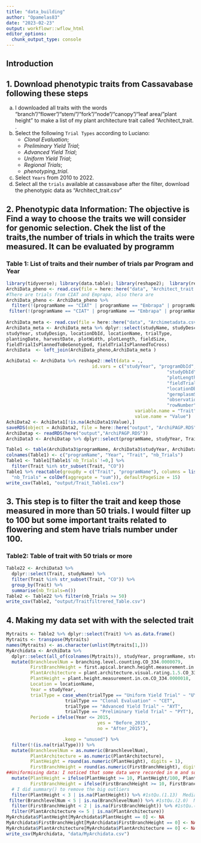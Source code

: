 ```yaml
---
title: "data_building"
author: "Opamelas83"
date: "2023-02-23"
output: workflowr::wflow_html
editor_options:
  chunk_output_type: console
---
```


## Introduction
## 1. Download phenotypic traits from Cassavabase following these steps
  a. I downloaded all traits with the words "branch"/"flower"/"stem/"/"fork"/"node"/"canopy"/"leaf area/"plant height" to make a list of my plant architecture trait called "Architect_trait. .  
  b. Select the following `Trial Types` according to Luciano:
      - *Clonal Evaluation*;
      - *Preliminary Yield Trial*;
      - *Advanced Yield Trial*;
      - *Uniform Yield Trial*;
      - *Regional Trials*;
      - *phenotyping_trial*.
   c. Select `Years` from 2010 to 2022.
   d. Select all the `trials` available at cassavabase after the filter, download the phenotypic data as "Architect_trait.csv"
   
## 2. Phenotypic data Information: The objective is Find a way to choose the traits we will consider for genomic selection. Chek the list of the traits,the number of trials in which the traits were measured. It can be evaluated by programm 
### Table 1: List of traits and their number of trials par Program and Year
```r
library(tidyverse); library(data.table); library(reshape2);  library(reactable); library(here)
ArchiData_pheno <- read.csv(file = here::here("data", "Architect_trait.csv"), header = T, na.strings = "", skip = 2)
#There are trials from CIAT and Emprapa, also thera are  
ArchiData_pheno <- ArchiData_pheno %>% 
  filter(!(programName == "CIAT" | programName == "Embrapa" | programName == "CIAT")) %>%
 filter(!(programName == "CIAT" | programName == "Embrapa" | programName == "CIAT")) 
 
ArchiData_meta <- read.csv(file = here::here("data", "Archimetadata.csv"), header = T, na.strings = "", skip = 2)
ArchiData_meta <- ArchiData_meta %>% dplyr::select(studyName, studyDescription,
studyYear, studyDesign, locationDbId, locationName, trialType,
plantingDate, harvestDate, plotWidth, plotLength, fieldSize,
fieldTrialIsPlannedToBeGenotyped, fieldTrialIsPlannedToCross)
ArchiData  <- left_join(ArchiData_pheno,ArchiData_meta )

AchiData1 <- ArchiData %>% reshape2::melt(data = .,
                                id.vars = c("studyYear", "programDbId", "programName", "programDescription",
                                                            "studyDbId", "studyName", "trialType", "studyDesign", "plotWidth",
                                                            "plotLength", "fieldSize", "fieldTrialIsPlannedToBeGenotyped",
                                                            "fieldTrialIsPlannedToCross", "plantingDate", "harvestDate",
                                                            "locationDbId", "locationName", "germplasmDbId", "germplasmName",
                                                            "germplasmSynonyms", "observationLevel", "observationUnitDbId",
                                                            "observationUnitName", "replicate", "blockNumber", "plotNumber",
                                                            "rowNumber", "colNumber", "entryType", "plantNumber"),
                                                variable.name = "Trait",
                                                value.name = "Value") 
AchiData2 <- AchiData1[!is.na(AchiData1$Value),]
saveRDS(object = AchiData2, file = here::here("output", "ArchiPAGP.RDS"))## Why to save like that? Why not csv? let's continue to see. 
ArchiDatap <- readRDS(here("output","ArchiPAGP.RDS"))
ArchiData3 <- ArchiDatap %>% dplyr::select(programName, studyYear, Trait, studyName) %>% unique()

Table1 <- table(ArchiData3$programName, ArchiData3$studyYear, ArchiData3$Trait) %>% as.data.frame()
colnames(Table1) <- c("programName", "Year", "Trait", "nb_Trials")
Table1 <- Table1[Table1$`nb_Trials`!=0,] %>% 
  filter(Trait %in% str_subset(Trait, "CO"))
Table1 %>% reactable(groupBy = c("Trait", "programName"), columns = list(
  "nb_Trials" = colDef(aggregate = "sum")), defaultPageSize = 15)
write_csv(Table1, "output/Trait_Table1.csv")
```
## 3. This step is to filter the trait and keep those measured in more than 50 trials. I would filter up to 100 but some important traits related to flowering and stem have trials number under 100.
### Table2: Table of trait with 50 trials or more 
```r
Table22 <- ArchiData3 %>% 
  dplyr::select(Trait, studyName) %>%
  filter(Trait %in% str_subset(Trait, "CO")) %>%
  group_by(Trait) %>% 
  summarise(nb_Trials=n())
Table2 <- Table22 %>% filter(nb_Trials >= 50)
write_csv(Table2, "output/Traitfiltrered_Table.csv")
```

## 4. Making my data set with with the selected trait

```r
Mytraits <- Table2 %>% dplyr::select(Trait) %>% as.data.frame() 
Mytraits <- transpose(Mytraits)
names(Mytraits) <- as.character(unlist(Mytraits[1,]))
MyArchidata <- ArchiData %>% 
  dplyr::select(all_of(colnames(Mytraits)), studyYear, programName, studyName, trialType, studyDesign, plotWidth, plotLength, locationName, observationLevel, germplasmName,replicate, blockNumber, plotNumber, entryType, plantNumber) %>% 
  mutate(BranchlevelNum = branching.level.counting.CO_334.0000079,
         FirstBranchHeight = first.apical.branch.height.measurement.in.cm.CO_334.0000106,
         PlantArchitecture = plant.architecture.visual.rating.1.5.CO_334.0000099, 
         PlantHeight = plant.height.measurement.in.cm.CO_334.0000018,              
         Location = locationName,
         Year = studyYear,
         trialType = case_when(trialType == "Uniform Yield Trial" ~ "UYT",
                      trialType == "Clonal Evaluation" ~ "CET",
                      trialType == "Advanced Yield Trial" ~ "AYT",
                      trialType == "Preliminary Yield Trial" ~ "PYT"),
         Periode = ifelse(Year <= 2015,
                                  yes = "Before_2015",
                                  no = "After_2015"),

                     .keep = "unused") %>% 
  filter(!(is.na(trialType))) %>% 
  mutate(BranchlevelNum = as.numeric(BranchlevelNum),
         PlantArchitecture = as.numeric(PlantArchitecture),
         PlantHeight = round(as.numeric(PlantHeight), digits = 1),
         FirstBranchHeight = round(as.numeric(FirstBranchHeight), digits = 1)) %>%
##Uniformising data: I noticed that some data were recorded in m and some in cm so I'm converting all the measure in meter 
  mutate(PlantHeight = ifelse(PlantHeight >= 10, PlantHeight/100, PlantHeight),
         FirstBranchHeight = ifelse(FirstBranchHeight >= 10, FirstBranchHeight/100, FirstBranchHeight)) %>%
  # I did summary() to remove the big outliers
  filter(PlantHeight < 3 | is.na(PlantHeight)) %>% #1stQu.(1.13)  Median/Mean (1.56/1.64) 3rdQu (2.023)  
 filter(BranchlevelNum < 5 | is.na(BranchlevelNum)) %>% #1stQu.(2.0)  Median/Mean (3.0/4.28) 3rdQu (4)
  filter(FirstBranchHeight < 2 | is.na(FirstBranchHeight)) %>% #1stQu.(0.49 )  Median/Mean (0.93/1.67) 3rdQu (3.00)  
  filter(PlantArchitecture <= 5 | is.na(PlantArchitecture))
MyArchidata$PlantHeight[MyArchidata$PlantHeight == 0] <- NA 
MyArchidata$FirstBranchHeight[MyArchidata$FirstBranchHeight == 0] <- NA 
MyArchidata$PlantArchitecture[MyArchidata$PlantArchitecture == 0] <- NA 
write_csv(MyArchidata, "data/MyArchidata.csv")
```


